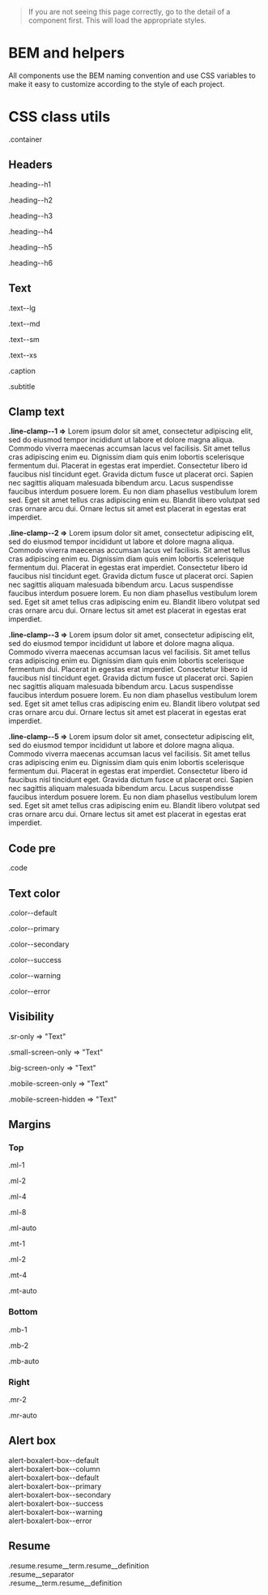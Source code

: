 
<Meta title="Docs/Style guide" />

> If you are not seeing this page correctly, go to the detail of a component first. This will load the appropriate styles.

# BEM and helpers

All components use the BEM naming convention and use CSS variables to make it easy to customize according to the style of each project.

# CSS class utils

<p class="container">.container</p>

## Headers

<p className="heading--h1">.heading--h1</p>
<p className="heading--h2">.heading--h2</p>
<p className="heading--h3">.heading--h3</p>
<p className="heading--h4">.heading--h4</p>
<p className="heading--h5">.heading--h5</p>
<p className="heading--h6">.heading--h6</p>

## Text

<p className="text--lg">.text--lg</p>
<p className="text--md">.text--md</p>
<p className="text--sm">.text--sm</p>
<p className="text--xs">.text--xs</p>
<p className="caption">.caption</p>
<p className="subtitle">.subtitle</p>

## Clamp text

<p className="line-clamp--1"><b>.line-clamp--1 =></b> Lorem ipsum dolor sit amet, consectetur adipiscing elit, sed do eiusmod tempor incididunt ut labore et dolore magna aliqua. Commodo viverra maecenas accumsan lacus vel facilisis. Sit amet tellus cras adipiscing enim eu. Dignissim diam quis enim lobortis scelerisque fermentum dui. Placerat in egestas erat imperdiet. Consectetur libero id faucibus nisl tincidunt eget. Gravida dictum fusce ut placerat orci. Sapien nec sagittis aliquam malesuada bibendum arcu. Lacus suspendisse faucibus interdum posuere lorem. Eu non diam phasellus vestibulum lorem sed. Eget sit amet tellus cras adipiscing enim eu. Blandit libero volutpat sed cras ornare arcu dui. Ornare lectus sit amet est placerat in egestas erat imperdiet.</p>
<p className="line-clamp--2"><b>.line-clamp--2 =></b> Lorem ipsum dolor sit amet, consectetur adipiscing elit, sed do eiusmod tempor incididunt ut labore et dolore magna aliqua. Commodo viverra maecenas accumsan lacus vel facilisis. Sit amet tellus cras adipiscing enim eu. Dignissim diam quis enim lobortis scelerisque fermentum dui. Placerat in egestas erat imperdiet. Consectetur libero id faucibus nisl tincidunt eget. Gravida dictum fusce ut placerat orci. Sapien nec sagittis aliquam malesuada bibendum arcu. Lacus suspendisse faucibus interdum posuere lorem. Eu non diam phasellus vestibulum lorem sed. Eget sit amet tellus cras adipiscing enim eu. Blandit libero volutpat sed cras ornare arcu dui. Ornare lectus sit amet est placerat in egestas erat imperdiet.</p>
<p className="line-clamp--3"><b>.line-clamp--3 =></b> Lorem ipsum dolor sit amet, consectetur adipiscing elit, sed do eiusmod tempor incididunt ut labore et dolore magna aliqua. Commodo viverra maecenas accumsan lacus vel facilisis. Sit amet tellus cras adipiscing enim eu. Dignissim diam quis enim lobortis scelerisque fermentum dui. Placerat in egestas erat imperdiet. Consectetur libero id faucibus nisl tincidunt eget. Gravida dictum fusce ut placerat orci. Sapien nec sagittis aliquam malesuada bibendum arcu. Lacus suspendisse faucibus interdum posuere lorem. Eu non diam phasellus vestibulum lorem sed. Eget sit amet tellus cras adipiscing enim eu. Blandit libero volutpat sed cras ornare arcu dui. Ornare lectus sit amet est placerat in egestas erat imperdiet.</p>
<p className="line-clamp--5"><b>.line-clamp--5 =></b> Lorem ipsum dolor sit amet, consectetur adipiscing elit, sed do eiusmod tempor incididunt ut labore et dolore magna aliqua. Commodo viverra maecenas accumsan lacus vel facilisis. Sit amet tellus cras adipiscing enim eu. Dignissim diam quis enim lobortis scelerisque fermentum dui. Placerat in egestas erat imperdiet. Consectetur libero id faucibus nisl tincidunt eget. Gravida dictum fusce ut placerat orci. Sapien nec sagittis aliquam malesuada bibendum arcu. Lacus suspendisse faucibus interdum posuere lorem. Eu non diam phasellus vestibulum lorem sed. Eget sit amet tellus cras adipiscing enim eu. Blandit libero volutpat sed cras ornare arcu dui. Ornare lectus sit amet est placerat in egestas erat imperdiet.</p>

## Code pre

<p className="code">.code</p>

## Text color

<p className="color--default">.color--default</p>
<p className="color--primary">.color--primary</p>
<p className="color--secondary">.color--secondary</p>
<p className="color--success">.color--success</p>
<p className="color--warning">.color--warning</p>
<p className="color--error">.color--error</p>

## Visibility

<p><span>.sr-only => "</span><span className="sr-only">Text</span><span>"</span></p>
<p><span>.small-screen-only => "</span><span className="small-screen-only">Text</span><span>"</span></p>
<p><span>.big-screen-only => "</span><span className="big-screen-only">Text</span><span>"</span></p>
<p><span>.mobile-screen-only => "</span><span className="mobile-screen-only">Text</span><span>"</span></p>
<p><span>.mobile-screen-hidden => "</span><span className="mobile-screen-hidden">Text</span><span>"</span></p>

## Margins

<h3>Top</h3>

<p className="ml-1">.ml-1</p>
<p className="ml-2">.ml-2</p>
<p className="ml-4">.ml-4</p>
<p className="ml-8">.ml-8</p>
<p className="ml-auto">.ml-auto</p>
<p className="mt-1">.mt-1</p>
<p className="mt-2">.ml-2</p>
<p className="mt-4">.mt-4</p>
<p className="mt-auto">.mt-auto</p>

<h3>Bottom</h3>

<p className="mb-1">.mb-1</p>
<p className="mb-2">.mb-2</p>
<p className="mb-auto">.mb-auto</p>

<h3>Right</h3>

<p className="mr-2">.mr-2</p>
<p className="mr-auto">.mr-auto</p>

## Alert box

<div className="alert-box"><span>alert-box</span><span>alert-box--default</span></div>
<div className="alert-box alert-box--column mt-2"><span>alert-box</span><span>alert-box--column</span></div>
<div className="alert-box alert-box--default mt-2"><span>alert-box</span><span>alert-box--default</span></div>
<div className="alert-box alert-box--primary mt-2"><span>alert-box</span><span>alert-box--primary</span></div>
<div className="alert-box alert-box--secondary mt-2"><span>alert-box</span><span>alert-box--secondary</span></div>
<div className="alert-box alert-box--success mt-2"><span>alert-box</span><span>alert-box--success</span></div>
<div className="alert-box alert-box--warning mt-2"><span>alert-box</span><span>alert-box--warning</span></div>
<div className="alert-box alert-box--error mt-2"><span>alert-box</span><span>alert-box--error</span></div>

## Resume

<div className="resume"><span>.resume</span><span className="resume__term">.resume__term</span><span className="resume__definition">.resume__definition</span><div className="resume__separator">.resume__separator</div><span className="resume__term">.resume__term</span><span className="resume__definition">.resume__definition</span></div>